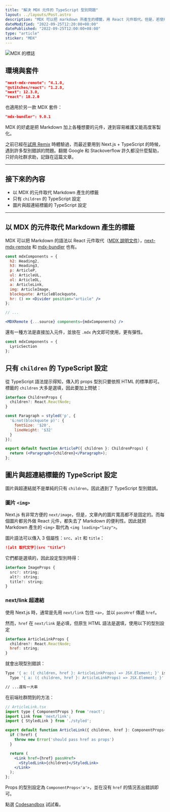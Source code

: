```yaml
---
title: "解決 MDX 元件的 TypeScript 型別問題"
layout: ../layouts/Post.astro
description: "MDX 可以把 markdown 所產生的標籤，用 React 元件取代。但是，若使用 TypeScript 來撰寫，很容易遇到型別錯誤。"
dateModified: "2022-09-25T12:20:00+08:00"
datePublished: "2022-09-25T12:00:00+08:00"
type: "article"
sticker: "MDX"
---
```

![MDX 的標誌](/images/mdx-typescript/sticker.svg)

## 環境與套件

```json
"next-mdx-remote": ^4.1.0,
"@stitches/react": ^1.2.8,
"next": 12.3.0,
"react": 18.2.0
```

也適用於另一款 MDX 套件：

```json
"mdx-bundler": 9.0.1
```

MDX 的好處是把 Markdown 加上各種想要的元件，達到容易維護又能高度客製化。

之前已經在[試用 Remix](/remix-with-mdx-bundler) 時體驗過，而最近要用到 Next.js + TypeScript 的時候，遇到許多型別錯誤的問題。翻閱 Google 和 Stackoverflow 許久都沒什麼幫助，只好向社群求助，記錄在這篇文章。

---

## 接下來的內容

- 以 MDX 的元件取代 Markdown 產生的標籤
- 只有 `children` 的 TypeScript 設定
- 圖片與超連結標籤的 TypeScript 設定

---

## 以 MDX 的元件取代 Markdown 產生的標籤

MDX 可以把 Markdown 的語法以 React 元件取代（[MDX 說明文件](https://mdxjs.com/table-of-components/)），[next-mdx-remote](https://github.com/hashicorp/next-mdx-remote#replacing-default-components) 和 [mdx-bundler](https://github.com/kentcdodds/mdx-bundler#component-substitution) 也有。

```jsx
const mdxComponents = {
  h2: Heading2,
  h3: Heading3,
  p: ArticleP,
  ul: ArticleUL,
  ol: ArticleOL,
  a: ArticleLink,
  img: ArticleImage,
  blockquote: ArticleBlockquote,
  hr: () => <Divider position="article" />
};

// ...

<MDXRemote {...source} components={mdxComponents} />

```

還有一種方法是直接加入元件，並放在 `.mdx` 內文即可使用，更有彈性。

```jsx
const mdxComponents = {
  LyricSection
};
```

## 只有 `children` 的 TypeScript 設定

從 TypeScript 語法提示得知，傳入的 props 型別只要依照 HTML 的標準即可。標籤的 `children` 大多是選填，因此要加上問號：

```jsx
interface ChildrenProps {
  children?: React.ReactNode;
}

const Paragraph = styled('p', {
  '&:not(blockquote p)': {
    fontSize: '$20',
    lineHeight: '$32'
  }
});

export default function ArticleP({ children }: ChildrenProps) {
  return (<Paragraph>{children}</Paragraph>);
};

```

## 圖片與超連結標籤的 TypeScript 設定

圖片與超連結就不是單純的只有 `children`，因此遇到了 TypeScript 型別錯誤。

### 圖片 `<img>`

Next.js 有非常方便的 `next/image`，但是，文章內的圖片寬高都不是固定的。而每個圖片都另外做 React 元件，都失去了 Markdown 的便利性。因此就把 Markdown 產生的 `<img>` 取代為 `<img loading="lazy">`。

圖片語法可以傳入 3 個屬性：`src`、`alt` 和 `title`：

```markdown
![alt 取代文字](src "title")
```

它們都是選填的，因此設定型別時得：

```jsx
interface ImageProps {
  src?: string;
  alt?: string;
  title?: string;
}
```

### next/link 超連結

使用 Next.js 時，通常是先用 `next/link` 包住 `<a>`，並以 `passHref` 傳遞 `href`。

然而，`href` 在 `next/link` 是必填，但原生 HTML 語法是選填，使用以下的型別設定

```jsx
interface ArticleLinkProps {
  children?: React.ReactNode;
  href: string;
}
```

就會出現型別錯誤：

```bash
Type '{ a: ({ children, href }: ArticleLinkProps) => JSX.Element; }' is not assignable to type 'MDXComponents'.
  Type '{ a: ({ children, href }: ArticleLinkProps) => JSX.Element; }' is not assignable to type '{ a?: keyof IntrinsicElements | Component<DetailedHTMLProps<AnchorHTMLAttributes<HTMLAnchorElement>, HTMLAnchorElement>> | undefined; ... 173 more ...; view?: keyof IntrinsicElements | ... 1 more ... | undefined; }'

// ...還有一大串
```

在前端社群問到的方法：

```jsx
// ArticleLink.tsx
import type { ComponentProps } from 'react';
import Link from 'next/link';
import { StyledLink } from './styled';

export default function ArticleLink({ children, href }: ComponentProps<'a'>) {
  if (!href) {
    throw new Error('should pass href as props')
  }

  return (
    <Link href={href} passHref>
      <StyledLink>{children}</StyledLink>
    </Link>
  );
};
```

Props 的型別設定為 `ComponentProps<'a'>`，並在沒有 `href` 的情況丟出錯誤即可。

點選 [Codesandbox](https://codesandbox.io/s/next-js-typescript-mdx-bundler-stitches-580gnd) 試試看。
